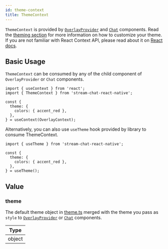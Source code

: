 ```yaml
---
id: theme-context
title: ThemeContext
---
```


`ThemeContext` is provided by [`OverlayProvider`](../core-components/overlay_provider.mdx) and [`Chat`](../core-components/chat.mdx) components.
Read the [theming section](../customization/theming.mdx) for more information on how to customize your theme.
If you are not familiar with React Context API, please read about it on [React docs](https://reactjs.org/docs/context.html).

## Basic Usage

`ThemeContext` can be consumed by any of the child component of `OverlayProvider` or `Chat` components.

```tsx
import { useContext } from 'react';
import { ThemeContext } from 'stream-chat-react-native';

const {
  theme: {
    colors: { accent_red },
  },
} = useContext(OverlayContext);
```

Alternatively, you can also use `useTheme` hook provided by library to consume ThemeContext.

```tsx
import { useTheme } from 'stream-chat-react-native';

const {
  theme: {
    colors: { accent_red },
  },
} = useTheme();
```

## Value

### theme

The default theme object in [theme.ts](https://github.com/GetStream/stream-chat-react-native/blob/main/package/src/contexts/themeContext/utils/theme.ts)
merged with the theme you pass as `style` to [`OverlayProvider`](../core-components/overlay_provider.mdx) or [`Chat`](../core-components/chat.mdx) components.

| Type   |
| ------ |
| object |
